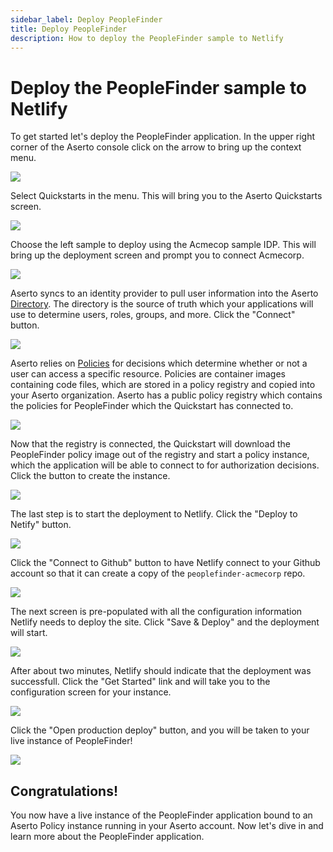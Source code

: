 ```yaml
---
sidebar_label: Deploy PeopleFinder
title: Deploy PeopleFinder
description: How to deploy the PeopleFinder sample to Netlify
---
```


# Deploy the PeopleFinder sample to Netlify

To get started let's deploy the PeopleFinder application. In the upper right corner of the Aserto console click on the arrow to bring up the context menu.

[<p align="left"><img src="/peoplefinder-1-contextmenu.png"/></p>](/peoplefinder-1-contextmenu.png)

Select Quickstarts in the menu. This will bring you to the Aserto Quickstarts screen.

[<img src="/peoplefinder-2-quickstarts.png"/>](/peoplefinder-2-quickstarts.png)

Choose the left sample to deploy using the Acmecop sample IDP. This will bring up the deployment screen and prompt you to connect Acmecorp. 

[<img src="/peoplefinder-3-deploy-idp.png"/>](/peoplefinder-3-deploy-idp.png)

Aserto syncs to an identity provider to pull user information into the Aserto [Directory](/docs/overview/directory). The directory is the source of truth which your applications will use to determine users, roles, groups, and more. Click the "Connect" button.

[<img src="/peoplefinder-4-deploy-registry.png"/>](/peoplefinder-4-deploy-registry.png)
 
Aserto relies on [Policies](/docs/overview/policy-lifecycle) for decisions which determine whether or not a user can access a specific resource. Policies are container images containing code files, which are stored in a policy registry and copied into your Aserto organization. Aserto has a public policy registry which contains the policies for PeopleFinder which the Quickstart has connected to.

[<img src="/peoplefinder-5-deploy-instance.png"/>](/peoplefinder-5-deploy-instance.png)

Now that the registry is connected, the Quickstart will download the PeopleFinder policy image out of the registry and start a policy instance, which the application will be able to connect to for authorization decisions. Click the button to create the instance.

[<img src="/peoplefinder-6-deploy-netlify-1.png"/>](/peoplefinder-6-deploy-netlify-1.png)

The last step is to start the deployment to Netlify. Click the "Deploy to Netify" button.

[<img src="/peoplefinder-7-deploy-netlify-2.png"/>](/peoplefinder-7-deploy-netlify-2.png)

Click the "Connect to Github" button to have Netlify connect to your Github account so that it can create a copy of the `peoplefinder-acmecorp` repo.

[<img src="/peoplefinder-8-deploy-netlify-3.png"/>](/peoplefinder-8-deploy-netlify-3.png)

The next screen is pre-populated with all the configuration information Netlify needs to deploy the site. Click "Save & Deploy" and the deployment will start.

[<img src="/peoplefinder-9-deploy-netlify-4.png"/>](/peoplefinder-9-deploy-netlify-2.png)

After about two minutes, Netlify should indicate that the deployment was successfull. Click the "Get Started" link and will take you to the configuration screen for your instance. 

[<img src="/peoplefinder-10-deploy-netlify-5.png"/>](/peoplefinder-10-deploy-netlify-5.png)

Click the "Open production deploy" button, and you will be taken to your live instance of PeopleFinder!

[<img src="/peoplefinder-11-deploy-login.png"/>](/peoplefinder-11-deploy-login.png)

## Congratulations!

You now have a live instance of the PeopleFinder application bound to an Aserto Policy instance running in your Aserto account. Now let's dive in and learn more about the PeopleFinder application.


